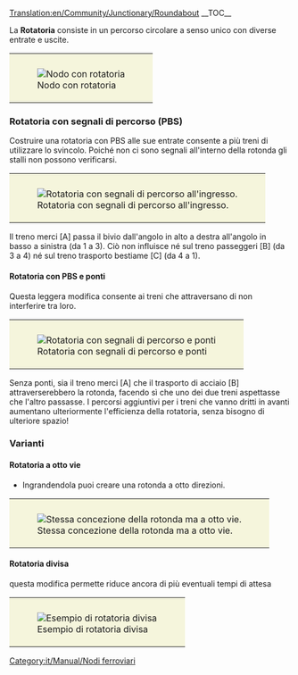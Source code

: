 [[Translation:en/Community/Junctionary/Roundabout]]
{{it/Community/Nodo/Nodi ferroviari}}
__TOC__

La ''' Rotatoria''' consiste in un percorso circolare a senso unico con diverse entrate e uscite.
{{it/Community/Nodo/Requisiti nodo|Economico|1|0|0|1.5|0||0|0|1|1|||I treni guasti possono influenzare da due linee fino all'intero nodo.|
* Può gestire fino a due treni alla volta.
* Ingrandendola puoi creare una rotonda a otto direzioni
* Causerà ingorghi.
* Area: 6 x 6
}}
{|style="border: 0px; margin: auto;"
|style="padding: 10px 10px 5px; 10px; background-color: #F5F5DC;"|[[File:en/Community/Junctionary/Roundabout.png|center|frame|Nodo con rotatoria]]
|}
=== Rotatoria con segnali di percorso (PBS) ===
Costruire una rotatoria con PBS alle sue entrate consente a più treni di utilizzare lo svincolo. Poiché non ci sono segnali all'interno della rotonda gli stalli non possono verificarsi.

{{it/Community/Nodo/Requisiti nodo|Economico|1|0|0|1.5|0||0|0|0|1|3||I treni di guasti possono bloccare da un binario a gran parte del nodo.|
* Basso costo, basso ingombro e una relativa alta efficienza.
}}

{|style="border: 0px; margin: auto;"
|style="padding: 10px 10px 5px; 10px; background-color: #F5F5DC;"|[[File:en/Community/Junctionary/Roundabout pathsignals.png|center|frame|Rotatoria con segnali di percorso all'ingresso.]]
|}
Il treno merci [A] passa il bivio dall'angolo in alto a destra all'angolo in basso a sinistra (da 1 a 3). Ciò non influisce né sul treno passeggeri [B] (da 3 a 4) né sul treno trasporto bestiame [C] (da 4 a 1).

====Rotatoria con PBS e ponti====
Questa leggera modifica consente ai treni che attraversano di non interferire tra loro.

{{it/Community/Nodo/Requisiti nodo|Economico|1|0|1|1.5|0||0|0|0|1|3||I treni di guasti possono bloccare da un binario a gran parte del nodo.|}}

{|style="border: 0px; margin: auto;"
|style="padding: 10px 10px 5px; 10px; background-color: #F5F5DC;"|[[File:en/Community/Junctionary/Roundabout pathsignals bridges.png|center|frame|Rotatoria con segnali di percorso e ponti]]
|}
Senza ponti, sia il treno merci [A] che il trasporto di acciaio [B] attraverserebbero la rotonda, facendo sì che uno dei due treni aspettasse che l'altro passasse. I percorsi aggiuntivi per i treni che vanno dritti in avanti aumentano ulteriormente l'efficienza della rotatoria, senza bisogno di ulteriore spazio!

===Varianti===
==== Rotatoria a otto vie ====
* Ingrandendola puoi creare una rotonda a otto direzioni.
{|style="border: 0px; margin: auto;"
|style="padding: 10px 10px 5px; 10px; background-color: #F5F5DC;"|[[File:en/Community/Junctionary/Basic Roundabout 8-way.png|center|frame|Stessa concezione della rotonda ma a otto vie.]]
|}
==== Rotatoria divisa ====
questa modifica permette riduce ancora di più eventuali tempi di attesa
{{it/Community/Nodo/Requisiti nodo|Economico|1|0|0|3.5|0||0|0|1|1|||I treni di guasti bloccano gran parte del nodo.|
* Può gestire fino a otto treni alla volta
* Bassa possibilità di causare ingorghi se ci sono meno di 8 treni.
* Area: 33 x 33
}}

{|style="border: 0px; margin: auto;"
|style="padding: 10px 10px 5px; 10px; background-color: #F5F5DC;"|[[File:en/Community/Junctionary/Split Roundabout.png|center|frame|Esempio di rotatoria divisa]]
|}


[[Category:it/Manual/Nodi ferroviari]]